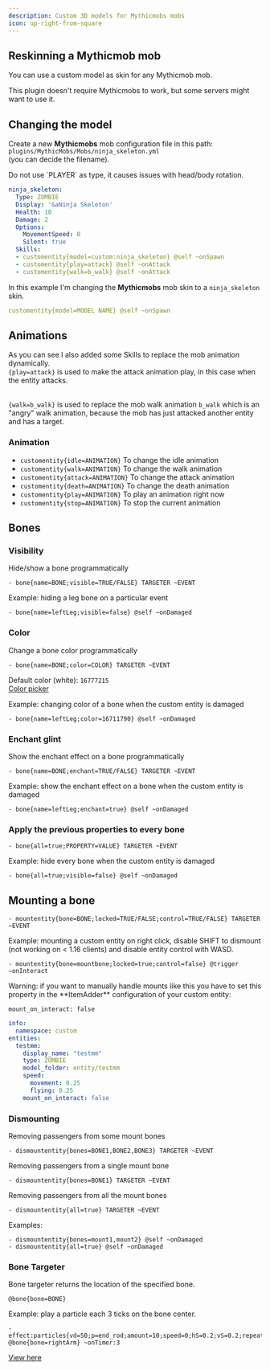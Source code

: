 ```yaml
---
description: Custom 3D models for Mythicmobs mobs
icon: up-right-from-square
---
```


## Reskinning a Mythicmob mob

You can use a custom model as skin for any Mythicmob mob.


<Note>
This plugin doesn't require Mythicmobs to work, but some servers might want to use it.
</Note>


## Changing the model

Create a new **Mythicmobs** mob configuration file in this path:   `plugins/MythicMobs/Mobs/ninja_skeleton.yml`\
(you can decide the filename).


<Warning>
Do not use `PLAYER` as type, it causes issues with head/body rotation.
</Warning>



```yaml ninja_skeleton.yml lines icon="yaml"
ninja_skeleton:
  Type: ZOMBIE
  Display: '&aNinja Skeleton'
  Health: 10
  Damage: 2
  Options:
    MovementSpeed: 0
    Silent: true
  Skills:
  - customentity{model=custom:ninja_skeleton} @self ~onSpawn
  - customentity{play=attack} @self ~onAttack
  - customentity{walk=b_walk} @self ~onAttack
```


In this example I'm changing the **Mythicmobs** mob skin to a `ninja_skeleton` skin.

```yaml
customentity{model=MODEL NAME} @self ~onSpawn
```

## Animations

As you can see I also added some Skills to replace the mob animation dynamically.\
`{play=attack}` is used to make the attack animation play, in this case when the entity attacks.

\
`{walk=b_walk}` is used to replace the mob walk animation `b_walk` which is an "angry" walk animation, because the mob has just attacked another entity and has a target.

### Animation

* `customentity{idle=ANIMATION}` To change the idle animation
* `customentity{walk=ANIMATION}` To change the walk animation
* `customentity{attack=ANIMATION}` To change the attack animation
* `customentity{death=ANIMATION}` To change the death animation
* `customentity{play=ANIMATION}` To play an animation right now
* `customentity{stop=ANIMATION}` To stop the current animation

## Bones

### Visibility

Hide/show a bone programmatically

```
- bone{name=BONE;visible=TRUE/FALSE} TARGETER ~EVENT
```

Example: hiding a leg bone on a particular event

```
- bone{name=leftLeg;visible=false} @self ~onDamaged
```

### Color

Change a bone color programmatically

```
- bone{name=BONE;color=COLOR} TARGETER ~EVENT
```

Default color (white): `16777215`\
[Color picker](https://minecraftcommand.science/armor-color)

Example: changing color of a bone when the custom entity is damaged

```
- bone{name=leftLeg;color=16711790} @self ~onDamaged
```

### Enchant glint

Show the enchant effect on a bone programmatically

```
- bone{name=BONE;enchant=TRUE/FALSE} TARGETER ~EVENT
```

Example: show the enchant effect on a bone when the custom entity is damaged

```
- bone{name=leftLeg;enchant=true} @self ~onDamaged
```

### Apply the previous properties to every bone

```
- bone{all=true;PROPERTY=VALUE} TARGETER ~EVENT
```

Example: hide every bone when the custom entity is damaged

```
- bone{all=true;visible=false} @self ~onDamaged
```

## Mounting a bone

```
- mountentity{bone=BONE;locked=TRUE/FALSE;control=TRUE/FALSE} TARGETER ~EVENT
```

Example: mounting a custom entity on right click, disable SHIFT to dismount (not working on < 1.16 clients) and disable entity control with WASD.

```
- mountentity{bone=mountbone;locked=true;control=false} @trigger ~onInteract
```


<Warning>
Warning: if you want to manually handle mounts like this you have to set this property in the **ItemAdder** configuration of your custom entity:

`mount_on_interact: false`

```yaml
info:
  namespace: custom
entities:
  testmm:
    display_name: "testmm"
    type: ZOMBIE
    model_folder: entity/testmm
    speed:
      movement: 0.25
      flying: 0.25
    mount_on_interact: false
```
</Warning>


### Dismounting

Removing passengers from some mount bones

```
- dismountentity{bones=BONE1,BONE2,BONE3} TARGETER ~EVENT
```

Removing passengers from a single mount bone

```
- dismountentity{bones=BONE1} TARGETER ~EVENT
```

Removing passengers from all the mount bones

```
- dismountentity{all=true} TARGETER ~EVENT
```

Examples:

```
- dismountentity{bones=mount1,mount2} @self ~onDamaged
- dismountentity{all=true} @self ~onDamaged
```

### Bone Targeter

Bone targeter returns the location of the specified bone.

```
@bone{bone=BONE}
```

Example: play a particle each 3 ticks on the bone center.

```
- effect:particles{vd=50;p=end_rod;amount=10;speed=0;hS=0.2;vS=0.2;repeat=270;repeatInterval=1} @bone{bone=rightArm} ~onTimer:3
```


[View here](https://youtu.be/LYCWCtmCzLc)

